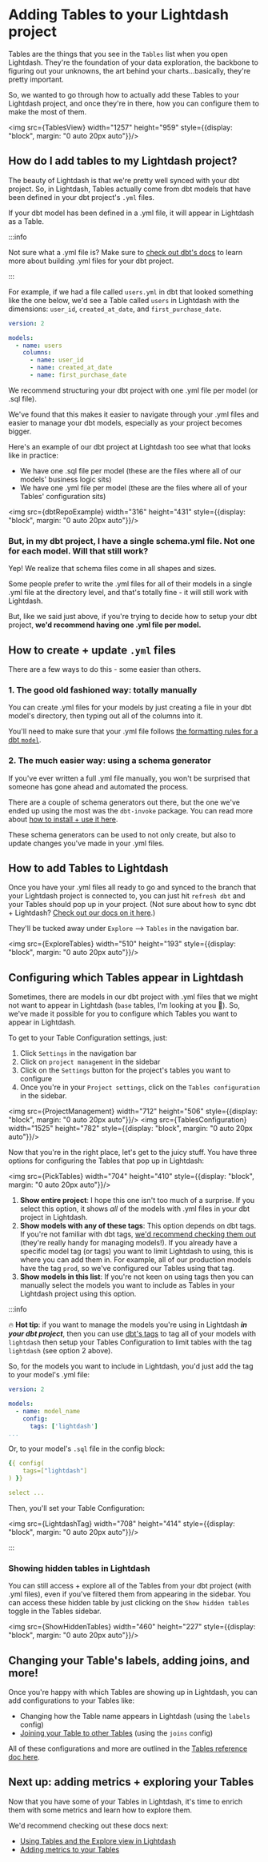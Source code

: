 
# Adding Tables to your Lightdash project

Tables are the things that you see in the `Tables` list when you open Lightdash. They're the foundation of your data exploration, the backbone to figuring out your unknowns, the art behind your charts...basically, they're pretty important.

So, we wanted to go through how to actually add these Tables to your Lightdash project, and once they're in there, how you can configure them to make the most of them. 

<img src={TablesView} width="1257" height="959" style={{display: "block", margin: "0 auto 20px auto"}}/>

## How do I add tables to my Lightdash project? 

The beauty of Lightdash is that we're pretty well synced with your dbt project. So, in Lightdash, Tables actually come from dbt models that have been defined in your dbt project's `.yml` files.

If your dbt model has been defined in a .yml file, it will appear in Lightdash as a Table. 

:::info

Not sure what a .yml file is? Make sure to [check out dbt's docs](https://docs.getdbt.com/reference/configs-and-properties) to learn more about building .yml files for your dbt project.

:::

For example, if we had a file called `users.yml` in dbt that looked something like the one below, we'd see a Table called `users` in Lightdash with the dimensions: `user_id`, `created_at_date`, and `first_purchase_date`.

```yaml
version: 2

models:
  - name: users
    columns: 
      - name: user_id
      - name: created_at_date
      - name: first_purchase_date
```

We recommend structuring your dbt project with one .yml file per model (or .sql file).

We've found that this makes it easier to navigate through your .yml files and easier to manage your dbt models, especially as your project becomes bigger. 

Here's an example of our dbt project at Lightdash too see what that looks like in practice:

- We have one .sql file per model (these are the files where all of our models' business logic sits)
- We have one .yml file per model (these are the files where all of your Tables' configuration sits)

<img src={dbtRepoExample} width="316" height="431" style={{display: "block", margin: "0 auto 20px auto"}}/>

### But, in my dbt project, I have a single schema.yml file. Not one for each model. Will that still work?

Yep! We realize that schema files come in all shapes and sizes. 

Some people prefer to write the .yml files for all of their models in a single .yml file at the directory level, and that's totally fine - it will still work with Lightdash. 

But, like we said just above, if you're trying to decide how to setup your dbt project, **we'd recommend having one .yml file per model.**

## How to create + update `.yml` files

There are a few ways to do this - some easier than others. 

### 1. The good old fashioned way: totally manually

You can create .yml files for your models by just creating a file in your dbt model's directory, then typing out all of the columns into it.

You'll need to make sure that your .yml file follows [the formatting rules for a dbt `model`](https://docs.getdbt.com/reference/configs-and-properties#example).

### 2. The much easier way: using a schema generator

If you've ever written a full .yml file manually, you won't be surprised that someone has gone ahead and automated the process. 

There are a couple of schema generators out there, but the one we've ended up using the most was the `dbt-invoke` package. You can read more about [how to install + use it here](https://pypi.org/project/dbt-invoke/).

These schema generators can be used to not only create, but also to update changes you've made in your .yml files.

## How to add Tables to Lightdash

Once you have your .yml files all ready to go and synced to the branch that your Lightdash project is connected to, you can just hit `refresh dbt` and your Tables should pop up in your project. (Not sure about how to sync dbt + Lightdash? [Check out our docs on it here](/references/syncing_your_dbt_changes).)

They'll be tucked away under `Explore` --> `Tables` in the navigation bar.

<img src={ExploreTables} width="510" height="193" style={{display: "block", margin: "0 auto 20px auto"}}/>

## Configuring which Tables appear in Lightdash

Sometimes, there are models in our dbt project with .yml files that we might not want to appear in Lightdash (`base` tables, I'm looking at you 👀). So, we've made it possible for you to configure which Tables you want to appear in Lightdash. 

To get to your Table Configuration settings, just:

1. Click `Settings` in the navigation bar
2. Click on `project management` in the sidebar
3. Click on the `Settings` button for the project's tables you want to configure
4. Once you're in your `Project settings`, click on the `Tables configuration` in the sidebar.

<img src={ProjectManagement} width="712" height="506" style={{display: "block", margin: "0 auto 20px auto"}}/>
<img src={TablesConfiguration} width="1525" height="782" style={{display: "block", margin: "0 auto 20px auto"}}/>

Now that you're in the right place, let's get to the juicy stuff. You have three options for configuring the Tables that pop up in Lightdash:

<img src={PickTables} width="704" height="410" style={{display: "block", margin: "0 auto 20px auto"}}/>

1. **Show entire project**: I hope this one isn't too much of a surprise. If you select this option, it shows _all_ of the models with .yml files in your dbt project in Lightdash.
2. **Show models with any of these tags**: This option depends on dbt tags. If you're not familiar with dbt tags, [we'd recommend checking them out](https://docs.getdbt.com/reference/resource-configs/tags) (they're really handy for managing models!). If you already have a specific model tag (or tags) you want to limit Lightdash to using, this is where you can add them in. For example, all of our production models have the tag `prod`, so we've configured our Tables using that tag.
3. **Show models in this list**: If you're not keen on using tags then you can manually select the models you want to include as Tables in your Lightdash project using this option. 

:::info

🔥 **Hot tip**: if you want to manage the models you're using in Lightdash **_in your dbt project_**, then you can use [dbt's tags](https://docs.getdbt.com/reference/resource-configs/tags) to tag all of your models with `lightdash` then setup your Tables Configuration to limit tables with the tag `lightdash` (see option 2 above).

So, for the models you want to include in Lightdash, you'd just add the tag to your model's .yml file:

```yaml
version: 2

models:
  - name: model_name
    config:
      tags: ['lightdash']
...
```

Or, to your model's `.sql` file in the config block:

```yaml
{{ config(
    tags=["lightdash"]
) }}

select ...
```

Then, you'll set your Table Configuration:

<img src={LightdashTag} width="708" height="414" style={{display: "block", margin: "0 auto 20px auto"}}/>

:::

### Showing hidden tables in Lightdash

You can still access + explore all of the Tables from your dbt project (with .yml files), even if you've filtered them from appearing in the sidebar. You can access these hidden table by just clicking on the `Show hidden tables` toggle in the Tables sidebar. 

<img src={ShowHiddenTables} width="460" height="227" style={{display: "block", margin: "0 auto 20px auto"}}/>

## Changing your Table's labels, adding joins, and more!

Once you're happy with which Tables are showing up in Lightdash, you can add configurations to your Tables like:

- Changing how the Table name appears in Lightdash (using the `labels` config)
- [Joining your Table to other Tables](/guides/how-to-join-tables) (using the `joins` config)

All of these configurations and more are outlined in the [Tables reference doc here](/references/tables).

## Next up: adding metrics + exploring your Tables

Now that you have some of your Tables in Lightdash, it's time to enrich them with some metrics and learn how to explore them. 

We'd recommend checking out these docs next:
- [Using Tables and the Explore view in Lightdash](/get-started/exploring-data/using-explores) 
- [Adding metrics to your Tables](/get-started/setup-lightdash/add-metrics)
